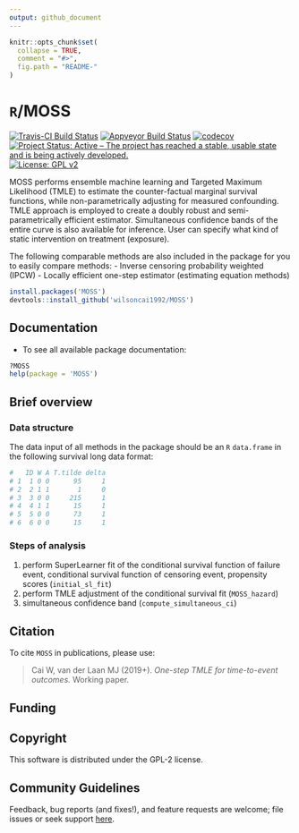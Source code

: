 ```yaml
---
output: github_document
---
```


```r
knitr::opts_chunk$set(
  collapse = TRUE,
  comment = "#>",
  fig.path = "README-"
)
```

# `R`/MOSS

[![Travis-CI Build Status](https://travis-ci.org/wilsoncai1992/MOSS.svg?branch=master)](https://travis-ci.org/wilsoncai1992/MOSS)
[![Appveyor Build Status](https://ci.appveyor.com/api/projects/status/hagh8vidrdeacr7f?svg=true)](https://ci.appveyor.com/project/wilsoncai1992/MOSS)
[![codecov](https://codecov.io/gh/wilsoncai1992/MOSS/branch/master/graph/badge.svg)](https://codecov.io/gh/wilsoncai1992/MOSS)
[![Project Status: Active – The project has reached a stable, usable state and is being actively developed.](https://www.repostatus.org/badges/latest/active.svg)](https://www.repostatus.org/#active)
[![License: GPL v2](https://img.shields.io/badge/License-GPL%20v2-blue.svg)](https://www.gnu.org/licenses/gpl-2.0)
<!-- [![CRAN_Status_Badge](http://www.r-pkg.org/badges/version/MOSS)](http://cran.rstudio.com/web/packages/MOSS/index.html) -->
<!-- [![](http://cranlogs.r-pkg.org/badges/MOSS)](http://cran.rstudio.com/web/packages/MOSS/index.html) [![](http://cranlogs.r-pkg.org/badges/grand-total/MOSS)](http://cran.rstudio.com/web/packages/MOSS/index.html) -->

MOSS performs ensemble machine learning and Targeted Maximum Likelihood (TMLE) to estimate the counter-factual marginal survival functions, while non-parametrically adjusting for measured confounding. TMLE approach is employed to create a doubly robust and semi-parametrically efficient estimator. Simultaneous confidence bands of the entire curve is also available for inference. User can specify what kind of static intervention on treatment (exposure).

The following comparable methods are also included in the package for you to easily compare methods:
- Inverse censoring probability weighted (IPCW)
- Locally efficient one-step estimator (estimating equation methods)

```r
install.packages('MOSS')
devtools::install_github('wilsoncai1992/MOSS')
```

## Documentation

* To see all available package documentation:

```r
?MOSS
help(package = 'MOSS')
```

## Brief overview

### Data structure

The data input of all methods in the package should be an `R` `data.frame` in the following survival long data format:

```r
#   ID W A T.tilde delta
# 1  1 0 0      95     1
# 2  2 1 1       1     0
# 3  3 0 0     215     1
# 4  4 1 1      15     1
# 5  5 0 0      73     1
# 6  6 0 0      15     1
```

### Steps of analysis

1. perform SuperLearner fit of the conditional survival function of failure event, conditional survival function of censoring event, propensity scores (`initial_sl_fit`)
2. perform TMLE adjustment of the conditional survival fit (`MOSS_hazard`)
3. simultaneous confidence band (`compute_simultaneous_ci`)


## Citation
To cite `MOSS` in publications, please use:

> Cai W, van der Laan MJ (2019+). *One-step TMLE for time-to-event outcomes.* Working paper.

## Funding

## Copyright
This software is distributed under the GPL-2 license.

## Community Guidelines
Feedback, bug reports (and fixes!), and feature requests are welcome; file issues or seek support [here](https://github.com/wilsoncai1992/MOSS/issues).